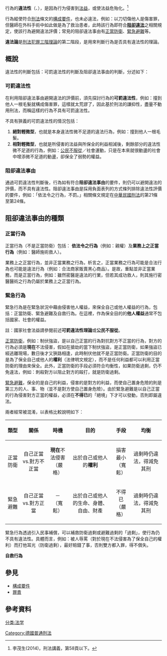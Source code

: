 {{大陸法系刑法}}

行為的'''違法性'''（{{lang-de|Rechtswidrigkeit}}、{{lang-en|illegality}}），是因為行为侵害到[[法益|法益]]，或使法益危殆化。<ref>李茂生(2014)，刑法講義，第58頁以下。</ref>

行為縱使符合[[刑法|刑法]]條文的[[構成要件|構成要件]]，也未必違法，例如：以刀切傷他人是傷害罪，但醫師在外科手術中如此做是為了救治患者，此時該行為即符合'''[[阻卻違法|阻卻違法]]'''之相關規定，使該行為避開違法評價；常見的阻卻違法事由有[[正當防衛|正當防衛]]、[[緊急避難|緊急避難]]等。

'''違法論'''是[[刑法犯罪三階理論|刑法犯罪三階理論]]的第二階段，是用來判斷行為是否具有違法性的理論。

== 概說==
違法性的判斷包括：可罰違法性的判斷及阻卻違法事由的判斷，分述如下：

=== 可罰違法性 ===
在利用阻卻違法事由避開違法的評價前，須先探討行為的'''可罰違法性'''，例如：撞到他人一根毛髮就構成傷害罪，這樣就太荒謬了，因此基於刑法的謙抑性，盡量不動用刑法，而稱這樣的行為不具有可罰違法性。

不具有狹義的可罰違法性的情況包括：
#'''絕對輕微型'''，也就是本身違法性微不足道的違法行為，例如：撞到他人一根毛髮。
#'''相對輕微型'''，也就是所侵害的法益與所保全的利益相減後，剩餘部分的違法性微不足道的行為，例如：[[公民不服從|公民不服從]]／社會運動，只是在本來就很動盪的社會中增添微不足道的動盪，卻保全了弱勢的權益。

=== 阻卻違法事由 ===
通過可罰違法性判斷後，行為如有符合'''阻卻違法事由'''的要件，則仍可以避開違法的評價，而不具有違法性。阻卻違法事由是採用負面表列的方式條列排除違法性評價的要件，例如：「依法令之行為，不罰。」相關條文規定在[[中華民國刑法|中華民國刑法]]的第21條至第24條。

== 阻卻違法事由的種類 ==

=== 正當行為 ===
正當行為（不是正當防衛）包括： '''依法令之行為'''（例如：親權）及'''業務上之正當行為'''（例如：醫師施術救人）。

業務上之正當行為，並非正當業務之行為，析言之，正當業務之行為可能是合法行為也可能是違法行為（例如：合法商家販賣黑心商品）。是故，重點並非正當業務，而是正當行為，例如：雖然密醫是違法的行業，但若其成功救人，則其施行密醫醫術之行為仍屬於業務上之正當行為。

=== 緊急行為 ===
緊急行為是在緊急狀況中藉由侵害他人權益，來保全自己或他人權益的行為，包括：正當防衛、緊急避難及自救行為。在這裡，作為保全目的的'''他人權益'''通常不包括國家、社會的權益。

註：國家社會法益請參閱前述'''可罰違法性理論'''或'''公民不服從'''。

[[正當防衛|正當防衛]]，例如：制伏強盜，是以自己正當的行為對抗對方不正當的行為，對方的行為必須是'''現在'''不法侵害，假如在搶劫的當下制伏強盜，是正當防衛，如果強盜已經逃離現場，數日後才又狹路相逢，此時制伏他就不是正當防衛。正當防衛的目的是為了保全自己或他人的'''權利'''（法律明文規定），而不是任何利益都可以利用正當防衛的理由來保全。此外，正當防衛的手段必須符合均衡性，如果防衛過剩，仍不免違法，例如：刺殺對方以阻止對方的毆打，就是防衛過剩。

[[緊急避難|緊急避難]]，保全的是自己的利益，侵害的是對方的利益，而使自己置身危險的則是第三方的人、事、物（並不是對方使自己置身危險）。由於緊急避難是以自己正當的行為侵害對方正當的權益，必須在'''不得已'''的「絕境」下才可以發動，否則即屬違法。

兩者經常被混淆，以表格比較說明如下：

{| class="wikitable"
|-
! 類型 !! 關係 !! 時機 !! 目的 !! 手段 !! 均衡
|-
| <center>正當防衛</center> || <center>自己正當vs.對方不正當</center> || <center>'''現在'''不法侵害<br>（嚴格）</center> || <center>出於自己或他人的'''權利'''</center> || <center>損害最小<br>（寬鬆）</center> || <center>過剩時仍違法，得減免其刑</center>
|-
| <center>緊急避難</center> || <center>自己正當vs.對方正當</center> || <center>－<br>（寬鬆）</center> || <center>出於自己或他人的生命、身體、自由、財產</center> || <center>不得已<br>（嚴格）</center> || <center>過剩時仍違法，得減免其刑</center>
|}
緊急行為透過引入民事補償，可以補救防衛過剩或避難過剩的「過剩」，使行為仍不具有違法性。具體而言，例如：被人辱罵（對於現在不法侵害為了保全自己的權利）而打他耳光（防衛過剩），最好賠錢了事，否則雙方都入罪，得不償失。

'''自救行為'''

==參見==
*[[構成要件|構成要件]]
*[[罪責|罪責]]

== 參考資料 ==
{{reflist}}

[[分类:法学|分类:法学]]
[[Category:德國普通刑法|Category:德國普通刑法]]